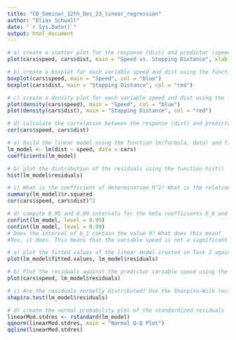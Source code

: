 ```yaml
---
title: "CB_Seminar_12th_Dec_23_linear_regression"
author: "Elias Schwall"
date: "`r Sys.Date()`"
output: html_document
---
```


```r
# a) create a scatter plot for the response (dist) and predictor (speed) variables
plot(cars$speed, cars$dist, main = "Speed vs. Stopping Distance", xlab = "Speed", ylab = "Stopping Distance", pch = 19, col = "blue")

# b) create a boxplot for each variable speed and dist using the function boxplot()
boxplot(cars$speed, main = "Speed", col = "blue")
boxplot(cars$dist, main = "Stopping Distance", col = "red")

# c) create a density plot for each variable speed and dist using the function density()
plot(density(cars$speed), main = "Speed", col = "blue")
plot(density(cars$dist), main = "Stopping Distance", col = "red")

# d) calculate the correlation between the response (dist) and predictor (speed) variables
cor(cars$speed, cars$dist)
```
```r
# a) build the linear model using the function lm(formula, data) and find the beta coefficients b_0 and b_1. Save the output of the linear model in a variable
lm_model <- lm(dist ~ speed, data = cars)
coefficients(lm_model)

# b) plot the distribution of the residuals using the function hist()
hist(lm_model$residuals)

# c) What is the coefficient of determination R^2? What is the relationship with the coefficient of correlation?
summary(lm_model)$r.squared
cor(cars$speed, cars$dist)^2

# d) compute 0.95 and 0.99 intervals for the beta coefficients b_0 and b_1
confint(lm_model, level = 0.95)
confint(lm_model, level = 0.99)
# Does the interval of b_1 contain the value 0? What does this mean?
#Yes, it does. This means that the variable speed is not a significant predictor for the stopping distance.
```
```r
# a) plot the fitted values of the linear model created in Task 2 against the residuals using the function plot()
plot(lm_model$fitted.values, lm_model$residuals)

# b) Plot the residuals against the predictor variable speed using the function plot()
plot(cars$speed, lm_model$residuals)

# c) Are the residuals normally distributed? Use the Sharpiro-Wilk test to check the normality of the residuals
shapiro.test(lm_model$residuals)

# d) create the normal probability plot of the standardized residuals 
linearMod.stdres <- rstandard(lm_model)
qqnorm(linearMod.stdres, main = "Normal Q-Q Plot")
qqline(linearMod.stdres)
```



